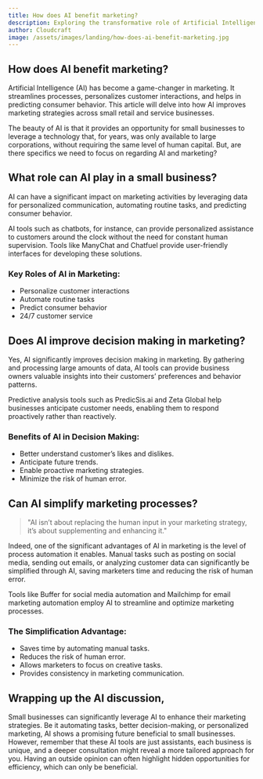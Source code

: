```yaml
---
title: How does AI benefit marketing?
description: Exploring the transformative role of Artificial Intelligence in small businesses marketing strategies.
author: Cloudcraft
image: /assets/images/landing/how-does-ai-benefit-marketing.jpg
---
```


## How does AI benefit marketing?

Artificial Intelligence (AI) has become a game-changer in marketing. It streamlines processes, personalizes customer interactions, and helps in predicting consumer behavior. This article will delve into how AI improves marketing strategies across small retail and service businesses.

The beauty of AI is that it provides an opportunity for small businesses to leverage a technology that, for years, was only available to large corporations, without requiring the same level of human capital. But, are there specifics we need to focus on regarding AI and marketing?

<ServicesBlurb />

## What role can AI play in a small business?

AI can have a significant impact on marketing activities by leveraging data for personalized communication, automating routine tasks, and predicting consumer behavior. 

AI tools such as chatbots, for instance, can provide personalized assistance to customers around the clock without the need for constant human supervision. Tools like ManyChat and Chatfuel provide user-friendly interfaces for developing these solutions. 

### Key Roles of AI in Marketing:

 * Personalize customer interactions
 * Automate routine tasks
 * Predict consumer behavior
 * 24/7 customer service

## Does AI improve decision making in marketing?

Yes, AI significantly improves decision making in marketing. By gathering and processing large amounts of data, AI tools can provide business owners valuable insights into their customers’ preferences and behavior patterns. 

Predictive analysis tools such as PredicSis.ai and Zeta Global help businesses anticipate customer needs, enabling them to respond proactively rather than reactively. 

### Benefits of AI in Decision Making:

 * Better understand customer’s likes and dislikes.
 * Anticipate future trends.
 * Enable proactive marketing strategies.
 * Minimize the risk of human error.

<GetStartedBlurb />

## Can AI simplify marketing processes?

<blockquote>
   "AI isn’t about replacing the human input in your marketing strategy, it’s about supplementing and enhancing it."
</blockquote>

Indeed, one of the significant advantages of AI in marketing is the level of process automation it enables. Manual tasks such as posting on social media, sending out emails, or analyzing customer data can significantly be simplified through AI, saving marketers time and reducing the risk of human error.

Tools like Buffer for social media automation and Mailchimp for email marketing automation employ AI to streamline and optimize marketing processes. 

### The Simplification Advantage:

 * Saves time by automating manual tasks.
 * Reduces the risk of human error.
 * Allows marketers to focus on creative tasks.
 * Provides consistency in marketing communication.

## Wrapping up the AI discussion,

Small businesses can significantly leverage AI to enhance their marketing strategies. Be it automating tasks, better decision-making, or personalized marketing, AI shows a promising future beneficial to small businesses. However, remember that these AI tools are just assistants, each business is unique, and a deeper consultation might reveal a more tailored approach for you. Having an outside opinion can often highlight hidden opportunities for efficiency, which can only be beneficial.